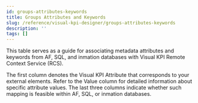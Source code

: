 ```yaml
---
id: groups-attributes-keywords
title: Groups Attributes and Keywords
slug: /reference/visual-kpi-designer/groups-attributes-keywords
description: ''
tags: []
---
```



This table serves as a guide for associating metadata attributes and keywords from AF, SQL, and inmation databases with Visual KPI Remote Context Service (RCS).

The first column denotes the Visual KPI Attribute that corresponds to your external elements. Refer to the Value column for detailed information about specific attribute values. The last three columns indicate whether such mapping is feasible within AF, SQL, or inmation databases.

<JsonToTable jsonData={table} />